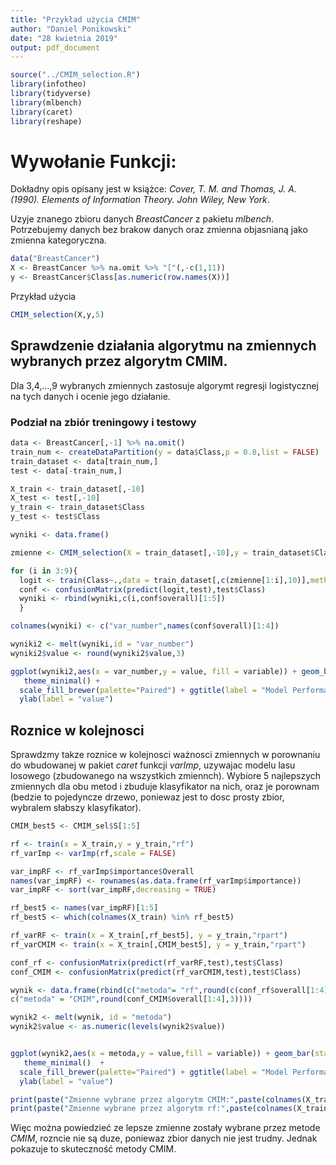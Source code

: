 ```yaml
---
title: "Przykład użycia CMIM"
author: "Daniel Ponikowski"
date: "28 kwietnia 2019"
output: pdf_document
---
```


```r
source("../CMIM_selection.R")
library(infotheo)
library(tidyverse)
library(mlbench)
library(caret)
library(reshape)
```

# Wywołanie Funkcji:

Dokładny opis opisany jest w książce: *Cover, T. M. and Thomas, J. A. (1990). Elements of Information Theory. John Wiley, New York*.

Uzyje znanego zbioru danych *BreastCancer* z pakietu *mlbench*. Potrzebujemy danych bez brakow danych oraz zmienna objasnianą jako zmienna kategoryczna.
```r
data("BreastCancer")
X <- BreastCancer %>% na.omit %>% "["(,-c(1,11))
y <- BreastCancer$Class[as.numeric(row.names(X))]
```


Przykład użycia
```r
CMIM_selection(X,y,5)
```


## Sprawdzenie działania algorytmu na zmiennych wybranych przez algorytm CMIM.

Dla 3,4,...,9 wybranych zmiennych zastosuje algorymt regresji logistycznej na tych danych i ocenie jego działanie.

### Podział na zbiór treningowy i testowy
```r
data <- BreastCancer[,-1] %>% na.omit()
train_num <- createDataPartition(y = data$Class,p = 0.8,list = FALSE)
train_dataset <- data[train_num,]
test <- data[-train_num,]
```

```r
X_train <- train_dataset[,-10]
X_test <- test[,-10]
y_train <- train_dataset$Class
y_test <- test$Class

wyniki <- data.frame()

zmienne <- CMIM_selection(X = train_dataset[,-10],y = train_dataset$Class,kmax = 9)$S

for (i in 3:9){
  logit <- train(Class~.,data = train_dataset[,c(zmienne[1:i],10)],method = "glmnet",family = "binomial")      
  conf <- confusionMatrix(predict(logit,test),test$Class)
  wyniki <- rbind(wyniki,c(i,conf$overall)[1:5])
  }

colnames(wyniki) <- c("var_number",names(conf$overall)[1:4])

```

```r
wyniki2 <- melt(wyniki,id = "var_number")
wyniki2$value <- round(wyniki2$value,3)

ggplot(wyniki2,aes(x = var_number,y = value, fill = variable)) + geom_bar(stat = "identity", position=position_dodge()) +
   theme_minimal() +
  scale_fill_brewer(palette="Paired") + ggtitle(label = "Model Performance") + theme(plot.title = element_text(hjust = 0.5)) +
  ylab(label = "value")
```

## Roznice w kolejnosci

Sprawdzmy takze roznice w kolejnosci ważnosci zmiennych w porownaniu do wbudowanej w pakiet *caret* funkcji *varImp*, uzywajac modelu lasu losowego (zbudowanego na wszystkich zmiennch).
Wybiore 5 najlepszych zmiennych dla obu metod i zbuduje klasyfikator na nich, oraz je porownam (bedzie to pojedyncze drzewo, poniewaz jest to dosc prosty zbior, wybralem słabszy klasyfikator).
```r
CMIM_best5 <- CMIM_sel$S[1:5]

rf <- train(x = X_train,y = y_train,"rf")
rf_varImp <- varImp(rf,scale = FALSE)

var_impRF <- rf_varImp$importance$Overall
names(var_impRF) <- rownames(as.data.frame(rf_varImp$importance))
var_impRF <- sort(var_impRF,decreasing = TRUE)

rf_best5 <- names(var_impRF)[1:5]
rf_best5 <- which(colnames(X_train) %in% rf_best5)

rf_varRF <- train(x = X_train[,rf_best5], y = y_train,"rpart")
rf_varCMIM <- train(x = X_train[,CMIM_best5], y = y_train,"rpart")

conf_rf <- confusionMatrix(predict(rf_varRF,test),test$Class)
conf_CMIM <- confusionMatrix(predict(rf_varCMIM,test),test$Class)

wynik <- data.frame(rbind(c("metoda"= "rf",round(c(conf_rf$overall[1:4]),3)),
c("metoda" = "CMIM",round(conf_CMIM$overall[1:4],3))))

wynik2 <- melt(wynik, id = "metoda")
wynik2$value <- as.numeric(levels(wynik2$value))


ggplot(wynik2,aes(x = metoda,y = value,fill = variable)) + geom_bar(stat = "identity", position=position_dodge()) +
   theme_minimal()  +
  scale_fill_brewer(palette="Paired") + ggtitle(label = "Model Performance") + theme(plot.title = element_text(hjust = 0.5)) +
  ylab(label = "value") 

print(paste("Zmienne wybrane przez algorytm CMIM:",paste(colnames(X_train)[CMIM_best5],collapse = ", ")))
print(paste("Zmienne wybrane przez algorytm rf:",paste(colnames(X_train)[rf_best5],collapse = ", ")))
```

Więc można powiedzieć ze lepsze zmienne zostały wybrane przez metode *CMIM*, rozncie nie są duze, poniewaz zbior danych nie jest trudny. Jednak pokazuje to skuteczność metody CMIM.